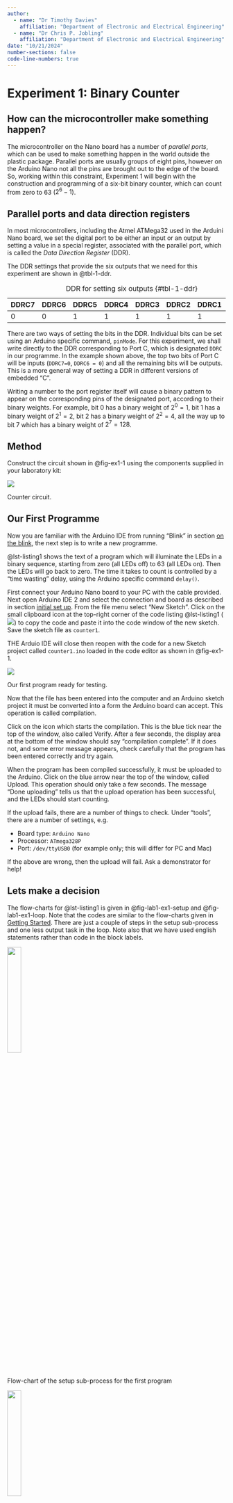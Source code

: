 ```yaml
---
author: 
  - name: "Dr Timothy Davies"
    affiliation: "Department of Electronic and Electrical Engineering"
  - name: "Dr Chris P. Jobling"
    affiliation: "Department of Electronic and Electrical Engineering"
date: "10/21/2024"
number-sections: false
code-line-numbers: true
---
```


# Experiment 1: Binary Counter {#sec-lab-1}

## How can the microcontroller make something happen?

The microcontroller on the Nano board has a number of *parallel ports*, which can be used to make something happen in the world outside the plastic package. Parallel ports are usually groups of eight pins, however on the Arduino Nano not all the pins are brought out to the edge of the board. So, working within this constraint, Experiment 1 will begin with the construction and programming of a six-bit binary counter, which can count from zero to $63$ ($2^6 - 1$).</p>

## Parallel ports and data direction registers

In most microcontrollers, including the Atmel ATMega32 used in the Arduini Nano board, we set the digital port to be either an input or an output by setting a value in a special register, associated with the parallel port, which is called the *Data Direction Register* (DDR). 

The DDR settings that provide the six outputs that we need for this experiment are shown in @tbl-1-ddr.

| DDRC7 | DDRC6 | DDRC5 | DDRC4 | DDRC3 | DDRC2 | DDRC1 | DDRC0 |
|-------|-------|-------|-------|-------|-------|-------|-------|
| 0     |     0 |     1 |     1 |     1 |     1 | 1     | 1     0|
: DDR for setting six outputs {#tbl-1-ddr}


There are two ways of setting the bits in the DDR. Individual bits can be set using an Arduino specific command, `pinMode`. For this experiment, we shall write directly to the DDR corresponding to Port C, which is designated `DDRC` in our programme. In the example shown above, the top two bits of Port C will be inputs (`DDRC7=0`, `DDRC6 = 0`) and all the remaining bits will be outputs. This is a more general way of setting a DDR in different versions of embedded "C".

Writing a number to the port register itself will cause a binary pattern to appear on the corresponding pins of the designated port, according to their binary weights. For example, bit 0 has a binary weight of $2^0 = 1$, bit 1 has a binary weight of $2^1 = 2$, bit 2 has a binary weight of $2^2 = 4$, all the way up to bit 7 which has a binary weight of $2^7 = 128$.

## Method

Construct the circuit shown in @fig-ex1-1 using the components supplied in your laboratory kit:

::: {fig-ex1-1} 
![](pictures/fig1.png){fig-alt="Wiring diagram for experiment 1."}

Counter circuit.
:::

## Our First Programme

Now you are familiar with the Arduino IDE from running "Blink" in section [on the blink](../get_started/#sec-on-the-blink), the next step is to write a new programme. 

@lst-listing1 shows the text of a program which will illuminate the LEDs in a binary sequence, starting from zero (all LEDs off) to 63 (all LEDs on). Then the LEDs will go back to zero. The time it takes to count is controlled by a "time wasting" delay, using the Arduino specific command `delay()`.

First connect your Arduino Nano board to your PC with the cable provided. Next open Arduino IDE 2 and select the connection and board as described in section [initial set up](../get_started/#sec-set-up-arduino). From the file menu select "New Sketch". Click on the small clipboard icon
at the top-right corner of the code listing @lst-listing1 (![](pictures/clipboard.png)) to copy the code and paste it into the code window of the new sketch. Save the sketch file as `counter1`.

THE Arduio IDE will close then reopen with the code for a new Sketch project called `counter1.ino` loaded in the code editor as shown in @fig-ex1-1.

::: {#fig-ex1-1} 
![](pictures/fig2.png){fig-alt="Screenshot of Arduino IDE 2 with the code for counter1 loaded and saved."}

Our first program ready for testing.
:::

Now that the file has been entered into the computer and an Arduino sketch project it must be converted into a form the Arduino board can accept. This operation is called compilation. 

Click on the icon which starts the compilation. This is the blue tick near the top of the window, also called Verify. After a few seconds, the display area at the bottom of the window should say "compilation complete". If it does not, and some error message appears, check carefully that the program has been entered correctly and try again.

When the program has been compiled successfully, it must be uploaded to the Arduino. Click on the blue arrow near the top of the window, called Upload. This operation should only take a few seconds. The message "Done uploading" tells us that the upload operation has been successful, and the LEDs should start counting.

If the upload fails, there are a number of things to check. Under "tools", there are a number of settings, e.g.

* Board type: `Arduino Nano`
* Processor: `ATmega328P`
* Port: `/dev/ttyUSB0` (for example only; this will differ for PC and Mac)

If the above are wrong, then the upload will fail. Ask a demonstrator for help!

## Lets make a decision

The flow-charts for @lst-listing1 is given in @fig-lab1-ex1-setup and @fig-lab1-ex1-loop. Note that the codes are similar to the flow-charts given in [Getting Started](../get_started/index). There are just a couple of steps in the setup sub-process and one less output task in the loop. Note also that we have used english statements rather than code in the block labels.

:::{#fig-lab1-ex1-setup}
![](pictures/lab1-ex1-setup.png){fig-alt="Flow-chart of the setup sub-process for the first program" width="25%"}

Flow-chart of the setup sub-process for the first program
:::

:::{#fig-lab1-ex1-loop}
![](pictures/lab1-ex1-loop.png){fig-alt="Flow-chart of the loop sub-process for the first program." width="25%"}

Flow-chart of the loop sub-process for the first program
:::

The example program counts from zero to 255 and then back to zero, though we see the LEDs being illuminated from zero to 63 as there are only six LEDs. The counts from 64 to 127 look just the same as zero to 63! As the counter is only 8 bits, when we get to 255, the counter is reset to 0. This behaviour is not obvious from the flow-chart for the loop subprocess.

Supposing we need a counter that counts from zero to 59, and then back to zero. This is often required, for example in time-keeping programmes (60 seconds in a minute, 60 seconds in an hour). The number of count values (60 in this case) is called a Modulus.

There are several ways we can add a modulus to our counter programme. Here we will use a decision.

If we add a decision block to the flow chart for the loop, as shown in @fig-lab1-ex2-loop, we can control the maximum count that can occur.

:::{#fig-lab1-ex2-loop}
![](pictures/lab1-ex2-loop.png){fig-alt="Flow-chart of the loop sub-process with a decision block used to limit the maximum value of the counter to 59." width="25%"}

Flow-chart of the loop sub-process with a decision block used to limit the maximum value of the counter to 59
:::

The code that corresponds to the decision block in @fig-lab1-ex2-loop is

```c
counter = counter + 1;
if (counter > 59) {
  counter = 0;
}
```

In this code, we have made a decision! If the value of the variable `counter` is increased beyond 59, then it will be set back to zero, so the LEDs never advance beyond 59. 

Why bother with counts greater than 60? Well, if the program is not properly initialised then there will be a number of false counts. 

If you are not familiar with "C" programming, then you will notice that there are two kinds of "equals" in the extra line. The "greater than" (`>`) is a comparison and does not change any values. In other words the value of the variable `counter` is compared with the fixed value of 59. If the condition is true, then the contents of the "braces" (squiggly brackets) are executed. The single equals (`=`) is an *assignment* and forces the value of the variable to the fixed value zero.

Just to make life more interesting, in "C" there is a "double equals" `==`). This can be a source of confusion when starting to program in the "C" language. It is used to compare two numbers, for example as follows:

```c
counter = counter + 1;
if (counter == 60) {
  counter = 0;
}
```
<p>There are lots of "C" commands which reduce the amount of text that you have to write. For example, instead of adding 1 to the variable `counter1` we can use the *increment operator* (`++`) to increment a variable by 1:
    
```c
counter++;
```

This has the same effect as adding "1" to the variable `counter` and reassigning the new value to `counter` which is what:
```c
counter = counter + 1;
```
does.

## Lets do it again!

Now that we are masters of the modulus counter, lets repeat the operation by connecting another set of LEDs to port B, and adding extra lines to the program as shown in @lst-listing2.

This will require another variable, for example "counter2".

In addition, let us increment `counter1` when `counter2` *overflows*, (changes from 59 to zero) so that one set of LEDs is counting in seconds and the other set of LEDs is counting in minutes.

Add another set of six LEDs and resistors to the Breadboard as shown in @fig-ex1-3.

::: {#fig-ex1-3} 
![](pictures/fig3.png){fig-alt="Wiring diagram for cascaded counter."}

Circuit board for a cascaded counter.
:::

Modify the program to include the extra lines and compile then upload. If this is successful, then the LEDs on port B will count as far as 59 (`0b0111011`) and then all go out and start counting again. At the instant the LEDs on port B go out, the LEDs on port C will advance by one. So, if we have the patience, after an hour the LEDs will reach their maximum value of 59 minutes, 59 seconds (`0b0111011` `0b0111011`) and all go out. Then the counter starts counting again from all zeros.

## Let's do it differently

So far we have used simple arithmetic operations such as addition to increment the variables, then compare with a fixed modulus. An alternative is to use a `for(;;)` loop. 

Let's look at the elements of a `for(;;)` loop:

```
for (variable = initial value; condition to be met; operation on variable) {
   code to be executed in for loop;
}
```

A better way of understanding the `for(;;)` loop is to look at a practical example;

```c
for (counter2 = 0; counter2 < 60; counter2++) {
  PORTB = counter2;
  delay(1000);
}
```

In just three lines of code, the start and end values of the loop are set up, and the increment defined, followed by the code to be executed each time around the loop. This illustrates the compact nature of the "C" language.

This `for(;;)` loop only executes once, so we still need to make it repeat, which is made possible by the `loop` function in the Arduino program. Suppose we embed this `for(;;)` loop in an outer `for(;;)` loop, which increments a different variable and writes to a different port? Then we will have achieved the same result as the program in @lst-listing2, but in a more elegant fashion:

```c
for (counter1 = 0; counter1 < 60; counter1++) {
    PORTC = counter1;
    for (counter2 = 0; counter2 < 60; counter2++) {
        PORTB = counter2; 
        delay(1000)
    }
}
```

The "heart" of the program is just a few lines of code!

Modify the program as shown in @lst-listing3, compile and upload, and check that it really does what we expect. You may find it convenient to reduce the delay from 1000 to speed up the operation of the counters.

## Assessment of Experiment 1

Open the document you are using as a laboratory diary and add a new section "Experiment 1".

Create a flow-chart of the cascaded counter from the code given in @lst-listing2.

Take a photograph of the completed breadboard, with the twelve LEDs and resistors fitted. Include in your photo some means of identification, such as your student card.

When you have finished modifying the program to correspond with @lst-listing3, add some comments (preceded by the double oblique stroke "//") and copy the text from the Arduino IDE and paste it into your laboratory diary as a code listing.

Redraw the flow chart to reflect the order of operation of the for loops. *Hint*: A flow chart for a nested *for-loop* like the one used in @lst-listing3 is given in @fig-wk4-nested-for-statement. Comment on any differences in flow-charts between that for @lst-listing2 and that for @lst-listing3.

We shall be expecting the flow-charts and code comments to demonstrate your understanding of the way the nested `for(;;)` loop works. 

Why are comments so important? If someone else reads the program, the comments aid understanding. Also, if you return to working on a program after a couple of weeks, it is much easier to pick up where you left off. 

A program without comments is incomplete!

Don't forget to add to your lab diary entry some discussion of the results and a reflection on the outcomes of this first experimeent.

::: {.callout-warning}
Lab 1 **cannot** be signed off unless the lab diary contains the two flow-charts for @lst-listing2 and @lst-listing2, the code listing for @lst-listing3 with added comments, and a photograph of the completed modular-60 counter. 
:::

::: {.callout-note}
Discussion, conclusions and reflection are not needed for the experiment sign-off but *are* required for the final lab-diary submission.
::: 

## Code Listings

### Basic counter
```.c
// Declare variable to be used as a counter.
  // This has to be done outside `setup` and `loop` so that `counter` is visible
  // inside both functions
byte counter;

// The setup function runs once when you press reset or power the board
void setup() {
    // initialize counter
    counter = 0; 

    // Set pins 0-5 of Port C as outputs.
    DDRC = 0b00111111; // the prefix &ldquo;0b&rdquo; qualifies the number as binary
    PORTC = 0; // so all the LEDs are off initially
}

// The loop function runs repeatedly forever
void loop() {
    PORTC = counter;
    
    // increment counter
      // we could replace the next line with: counter1++;
      // or the previous line with PORTC = counter1++;
    counter = counter + 1;

   // Uncomment the following three lines for a modulus of 60: 
    // if (counter > 59) {
    //     counter = 0;
    // }
    delay(1000); // reduce the delay if you get bored waiting!

}
```
View and download the code from GitHub gist [counter.ino](https://gist.github.com/cpjobling/8803a24e00f15237057dfdbb566a461b). 

### Wokwi simulation of basic counter

You can run a [**wokwi**](https://wokwi.com) simulation of this circuit which was created by EEE project student Yousef Alsayegh (class of 2024-2025). The link is [Lab 1: Basic counter](https://wokwi.com/projects/412520814281244673). You can extend the circuit by adding 6 further LEDs connected as in @fig-ex1-3 and use @lst-listing2 to implement the cascased modulo 60 counter. You can then paste your commented version of @lst-listing3 into the simulator's code window to simulate final example. 

If you succeed, it would be useful to provide links to the simulations in your lab diary.

### Cascaded counter
```.c
// Declare variables to be used as counters.
byte counter1, counter2;

// the setup function runs once when you press reset or power the board
void setup() {
    // define counters
    counter1 = 0; counter2 = 0; // initialize counters

    // initialize Ports B and C pins 0-5 as outputs.
    DDRB = 0b00111111; DDRC = 0b00111111;

    PORTB = 0; PORTC = 0; // both ports start from zero
}

// the loop function runs repeatedly forever
void loop() {
    PORTB = counter2; // counter2 is our "seconds" counter
    PORTC = counter1; // counter1 is our "minutes" counter

    counter2++; // using the tip we learnt earlier
    if (counter2 > 59) {
        counter2 = 0;
        counter1++;
        if (counter1 > 59) {
            counter1 = 0;
        }
    }

    delay(1000); // again, reduce this delay if necessary to speed things up.
}
```

View and download the code from GitHub gist [counter2.ino](https://gist.github.com/cpjobling/d0b1b4bfc77c28a4284b7fcff13d5d1b).

### Counter using for loop
```.c
// declare counters
byte counter1, counter2;

// the setup function runs once when you press reset or power the board
void setup() {
    // initialize counters
    counter1 = 0; counter2 = 0; 

    // initialize Ports B and C pins 0-5 as outputs.
    DDRB = 0b00111111; DDRC = 0b00111111;

    PORTB = 0; PORTC = 0; // both ports start from zero
}

// the loop function runs repeatedly forever

void loop() {

    for (counter1 = 0; counter1 < 60; counter1++) {
        PORTC = counter1;
        for (counter2 = 0; counter2 < 60; counter2++) {
            PORTB = counter2;
            delay(1000);
        }
    }
}
```

View and download the code from GitHub gist [counter3.ino](https://gist.github.com/cpjobling/0dcf2eeb620a1e2228502d67cc1aeb95).

## Photographs of Plug-in Breadboard

The following photographs (@fig-photor-ex1-1 and @fig-photo-ex1-2) were provided by Dr Davies who created this experiment.

::: {#fig-photor-ex1-1} 
![](pictures/photo1.jpg){fig-alt="Photograph of partially wired prototype board."}

Photograph of partially wired prototype board.
:::

::: {#fig-photo-ex1-2} 
![](pictures/photo2.jpg){fig-alt="Photograph of completed prototype board for experiment 1."}

Photograph of completed prototype board for experiment 1.
:::
